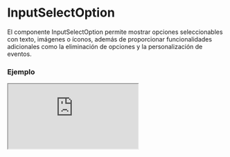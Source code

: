 # InputSelectOption

El componente InputSelectOption permite mostrar opciones seleccionables con texto, imágenes o íconos, además de proporcionar funcionalidades adicionales como la eliminación de opciones y la personalización de eventos.


### Ejemplo

<Iframe
  minHeightIframe="30dvh"
  src="https://fenextjs-component-storybook.vercel.app/iframe.html?args=&id=input-inputselectoption--index&viewMode=story"
/>

### Importacion

Para importar el componente InputSelectOption, se puede hacer desde fenextjs

```tsx copy
import { InputSelectOption } from "fenextjs";
```

### Parametros

| Parametro             | Tipo                                        | Requerido | Default     | Descripcion                                                         |
| --------------------- | ------------------------------------------- | --------- | ----------- | ------------------------------------------------------------------- |
| id                    | string \| number                            | sí        | undefined   | ID de la opción, que puede ser un string o un número.               |
| text                  | string                                      | sí        | undefined   | Texto que se mostrará en la opción.                                 |
| img                   | string                                      | no        | undefined   | URL de la imagen que se mostrará en la opción, si es proporcionada. |
| imgComponent          | ImgProps                                    | no        | undefined   | Propiedades para personalizar el componente de imagen (Img).        |
| icon                  | ReactNode                                   | no        | undefined   | Icono que se mostrará junto al texto de la opción.                  |
| type                  | 'div' \| 'option' \| 'multiple'             | no        | 'div'       | Define el tipo de opción que se renderiza: div, option, o multiple. |
| disabled              | boolean                                     | no        | false       | Indica si la opción está deshabilitada.                             |
| selected              | boolean                                     | no        | false       | Indica si la opción está seleccionada.                              |
| hidden                | boolean                                     | no        | false       | Indica si la opción está oculta.                                    |
| onClick               | (item: InputSelectOptionBaseProps) =\> void | no        | undefined   | Función que se ejecuta al hacer clic en la opción.                  |
| onDelete              | (item: InputSelectOptionBaseProps) =\> void | no        | undefined   | Función que se ejecuta al eliminar la opción.                       |
| isBtn                 | boolean                                     | no        | false       | Indica si la opción se debe comportar como un botón.                |
| data                  | T                                           | no        | undefined   | Datos personalizados asociados con la opción.                       |
| iconDelete            | ReactNode                                   | no        | \<Trash /\> | Icono personalizado para la eliminación de la opción.               |
| classNameOption       | string                                      | no        | ''          | Clase CSS para personalizar la opción.                              |
| classNameOptionImg    | string                                      | no        | ''          | Clase CSS para personalizar la imagen de la opción.                 |
| classNameOptionDelete | string                                      | no        | ''          | Clase CSS para personalizar el botón de eliminar de la opción.      |

### Storybook

Para ver el storybook del componente lo puede hacer con este [link](https://fenextjs-component-storybook.vercel.app/?path=/story/input-inputselectoption--index)

### Usos

- Opción básica

```tsx copy
<InputSelectOption id={1} text="Opción 1" />
```

- Opción con imagen

```tsx copy
<InputSelectOption id={2} text="Opción 2" img="/path/to/img.jpg" />
```

- Opción con acción personalizada

```tsx copy
<InputSelectOption
  id={3}
  text="Opción 3"
  onClick={(item) => console.log(item)}
/>
```

- Opción deshabilitada

```tsx copy
<InputSelectOption id={4} text="Opción 4" disabled={true} />
```
